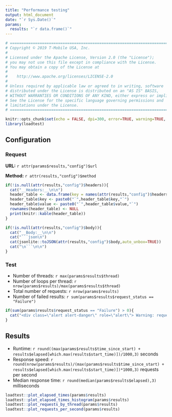 ```yaml
---
title: "Performance testing"
output: html_document
date: "`r Sys.Date()`"
params: 
  results: "`r data.frame()`"
---
```


```r
# =========================================================================
# Copyright © 2019 T-Mobile USA, Inc.
# 
# Licensed under the Apache License, Version 2.0 (the "License");
# you may not use this file except in compliance with the License.
# You may obtain a copy of the License at
#
#    http://www.apache.org/licenses/LICENSE-2.0
#
# Unless required by applicable law or agreed to in writing, software
# distributed under the License is distributed on an "AS IS" BASIS,
# WITHOUT WARRANTIES OR CONDITIONS OF ANY KIND, either express or implied.
# See the License for the specific language governing permissions and
# limitations under the License.
# =========================================================================

knitr::opts_chunk$set(echo = FALSE, dpi=300, error=TRUE, warning=TRUE, message=FALSE)
library(loadtest)
```

## Configuration

### Request

__URL:__ `r attr(params$results,"config")$url`

__Method:__ `r attr(results,"config")$method`

```r
if(!is.null(attr(results,"config")$headers)){
  cat("__Headers:__\n\n")
  header_table <- data.frame(key = names(attr(results,"config")$headers), value = attr(results,"config")$headers, stringsAsFactors = FALSE)
  header_table$key <- paste0("`",header_table$key,"`")
  header_table$value <- paste0("`",header_table$value,"`")
  rownames(header_table) <- NULL
  print(knitr::kable(header_table))
}
```

```r
if(!is.null(attr(results,"config")$body)){
  cat("__Body:__\n\n")
  cat("```json\n")
  cat(jsonlite::toJSON(attr(results,"config")$body,auto_unbox=TRUE))
  cat("\n```\n\n")
}
```

### Test

* Number of threads: `r max(params$results$thread)`
* Number of loops per thread: `r nrow(params$results)/max(params$results$thread)`
* Total number of requests: `r nrow(params$results)`
* Number of failed results: `r sum(params$results$request_status == "Failure")`

```r
if(sum(params$results$request_status == "Failure") > 0){
  cat("<div class=\"alert alert-danger\" role=\"alert\"> Warning: requests failed!</div>\n\n")
}
```
## Results

* Runtime: `r round((max(params$results$time_since_start) + results$elapsed[which.max(results$start_time)])/1000,3)` seconds
* Response speed: `r round(nrow(params$results)/(max(params$results$time_since_start) + results$elapsed[which.max(results$start_time)])*1000,3)` requests per second
* Median response time: `r round(median(params$results$elapsed),3)` milliseconds

```r
loadtest::plot_elapsed_times(params$results)
loadtest::plot_elapsed_times_histogram(params$results)
loadtest::plot_requests_by_thread(params$results)
loadtest::plot_requests_per_second(params$results)
```
